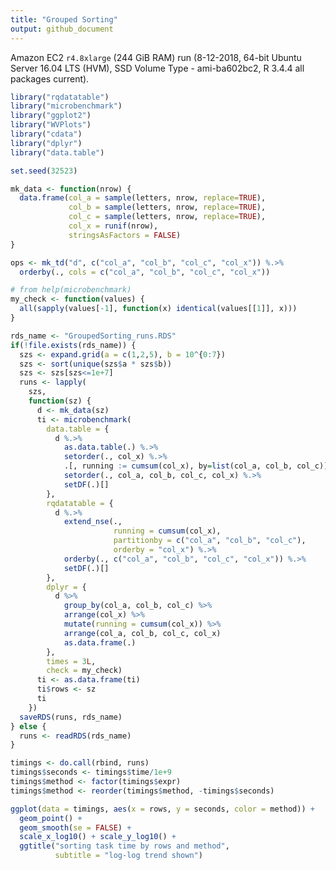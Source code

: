 ```yaml
---
title: "Grouped Sorting"
output: github_document
---
```

 
Amazon EC2 `r4.8xlarge` (244 GiB RAM) run (8-12-2018, 64-bit Ubuntu Server 16.04 LTS (HVM), SSD Volume Type - ami-ba602bc2, R 3.4.4 all packages current).

```r
library("rqdatatable")
library("microbenchmark")
library("ggplot2")
library("WVPlots")
library("cdata")
library("dplyr")
library("data.table")

set.seed(32523)

mk_data <- function(nrow) {
  data.frame(col_a = sample(letters, nrow, replace=TRUE),
             col_b = sample(letters, nrow, replace=TRUE),
             col_c = sample(letters, nrow, replace=TRUE),
             col_x = runif(nrow),
             stringsAsFactors = FALSE)
}
```


```r
ops <- mk_td("d", c("col_a", "col_b", "col_c", "col_x")) %.>%
  orderby(., cols = c("col_a", "col_b", "col_c", "col_x"))

# from help(microbenchmark)
my_check <- function(values) {
  all(sapply(values[-1], function(x) identical(values[[1]], x)))
}
```


```r
rds_name <- "GroupedSorting_runs.RDS"
if(!file.exists(rds_name)) {
  szs <- expand.grid(a = c(1,2,5), b = 10^{0:7}) 
  szs <- sort(unique(szs$a * szs$b))
  szs <- szs[szs<=1e+7]
  runs <- lapply(
    szs,
    function(sz) {
      d <- mk_data(sz)
      ti <- microbenchmark(
        data.table = { 
          d %.>% 
            as.data.table(.) %.>% 
            setorder(., col_x) %.>%
            .[, running := cumsum(col_x), by=list(col_a, col_b, col_c)] %.>%
            setorder(., col_a, col_b, col_c, col_x) %.>%
            setDF(.)[] 
        },
        rqdatatable = { 
          d %.>%
            extend_nse(., 
                       running = cumsum(col_x),
                       partitionby = c("col_a", "col_b", "col_c"),
                       orderby = "col_x") %.>%
            orderby(., c("col_a", "col_b", "col_c", "col_x")) %.>%
            setDF(.)[]
        },
        dplyr = {
          d %>% 
            group_by(col_a, col_b, col_c) %>% 
            arrange(col_x) %>% 
            mutate(running = cumsum(col_x)) %>% 
            arrange(col_a, col_b, col_c, col_x)
            as.data.frame(.)
        },
        times = 3L,
        check = my_check)
      ti <- as.data.frame(ti)
      ti$rows <- sz
      ti
    })
  saveRDS(runs, rds_name)
} else {
  runs <- readRDS(rds_name)
}
```

```r
timings <- do.call(rbind, runs)
timings$seconds <- timings$time/1e+9
timings$method <- factor(timings$expr)
timings$method <- reorder(timings$method, -timings$seconds)

ggplot(data = timings, aes(x = rows, y = seconds, color = method)) +
  geom_point() + 
  geom_smooth(se = FALSE) +
  scale_x_log10() + scale_y_log10() +
  ggtitle("sorting task time by rows and method",
          subtitle = "log-log trend shown")
```


